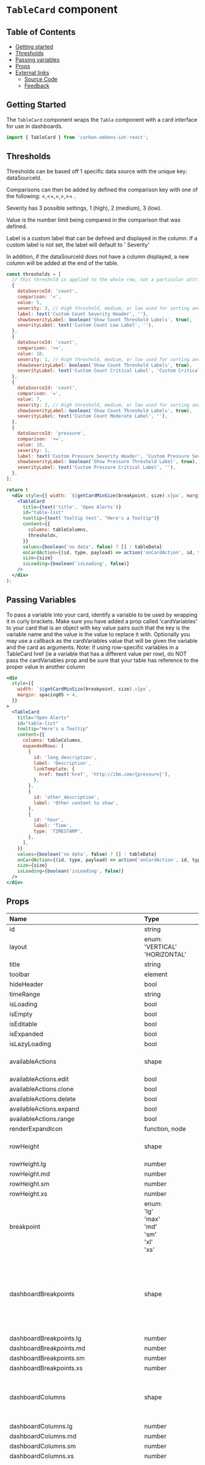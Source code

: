 # `TableCard` component

## Table of Contents

- [Getting started](#getting-started)
- [Thresholds](#thresholds)
- [Passing variables](#passing-variables)
- [Props](#props)
- [External links](#external-links)
  - [Source Code](#source-code)
  - [Feedback](#feedback)

## Getting Started

The `TableCard` component wraps the `Table` component with a card interface for use in dashboards.

```jsx
import { TableCard } from 'carbon-addons-iot-react';
```

## Thresholds

Thresholds can be based off 1 specific data source with the unique key: dataSourceId.

Comparisons can then be added by defined the comparison key with one of the following: <,<=,=,>,>= .

Severity has 3 possible settings, 1 (high), 2 (medium), 3 (low).

Value is the number limit being compared in the comparison that was defined.

Label is a custom label that can be defined and displayed in the column. If a custom label is not set,
the label will default to '<dataSourceId> Severity'

In addition, if the dataSourceId does not have a column displayed, a new column will be added at the end
of the table.

```jsx
const thresholds = [
  // this threshold is applied to the whole row, not a particular attribute
  {
    dataSourceId: 'count',
    comparison: '<',
    value: 5,
    severity: 3, // High threshold, medium, or low used for sorting and defined filtration
    label: text('Custom Count Severity Header', ''),
    showSeverityLabel: boolean('Show Count Threshold Labels', true),
    severityLabel: text('Custom Count Low Label', ''),
  },
  {
    dataSourceId: 'count',
    comparison: '>=',
    value: 10,
    severity: 1, // High threshold, medium, or low used for sorting and defined filtration
    showSeverityLabel: boolean('Show Count Threshold Labels', true),
    severityLabel: text('Custom Count Critical Label', 'Custom Critical'),
  },
  {
    dataSourceId: 'count',
    comparison: '=',
    value: 7,
    severity: 2, // High threshold, medium, or low used for sorting and defined filtration
    showSeverityLabel: boolean('Show Count Threshold Labels', true),
    severityLabel: text('Custom Count Moderate Label', ''),
  },
  {
    dataSourceId: 'pressure',
    comparison: '>=',
    value: 10,
    severity: 1,
    label: text('Custom Pressure Severity Header', 'Custom Pressure Severity Header'),
    showSeverityLabel: boolean('Show Pressure Threshold Label', true),
    severityLabel: text('Custom Pressure Critical Label', ''),
  },
];

return (
  <div style={{ width: `${getCardMinSize(breakpoint, size).x}px`, margin: 20 }}>
    <TableCard
      title={text('title', 'Open Alerts')}
      id="table-list"
      tooltip={text('Tooltip text', "Here's a Tooltip")}
      content={{
        columns: tableColumns,
        thresholds,
      }}
      values={boolean('no data', false) ? [] : tableData}
      onCardAction={(id, type, payload) => action('onCardAction', id, type, payload)}
      size={size}
      isLoading={boolean('isLoading', false)}
    />
  </div>
);
```

## Passing Variables

To pass a variable into your card, identify a variable to be used by wrapping it in curly brackets.
Make sure you have added a prop called 'cardVariables' to your card that is an object with key value pairs such that the key is the variable name and the value is the value to replace it with.
Optionally you may use a callback as the cardVariables value that will be given the variable and the card as arguments.
Note: if using row-specific variables in a TableCard href (ie a variable that has a different value per row),
do NOT pass the cardVariables prop and be sure that your table has reference to the proper value in another column

```jsx
<div
  style={{
    width: `${getCardMinSize(breakpoint, size).x}px`,
    margin: spacing05 + 4,
  }}
>
  <TableCard
    title="Open Alerts"
    id="table-list"
    tooltip="Here's a Tooltip"
    content={{
      columns: tableColumns,
      expandedRows: [
        {
          id: 'long_description',
          label: 'Description',
          linkTemplate: {
            href: text('href', 'http://ibm.com/{pressure}'),
          },
        },
        {
          id: 'other_description',
          label: 'Other content to show',
        },
        {
          id: 'hour',
          label: 'Time',
          type: 'TIMESTAMP',
        },
      ],
    }}
    values={boolean('no data', false) ? [] : tableData}
    onCardAction={(id, type, payload) => action('onCardAction', id, type, payload)}
    size={size}
    isLoading={boolean('isLoading', false)}
  />
</div>
```

## Props

| Name                                           | Type                                                                                                                                                                     | Default                                                                   | Description                                                                                                                                        |
| :--------------------------------------------- | :----------------------------------------------------------------------------------------------------------------------------------------------------------------------- | :------------------------------------------------------------------------ | :------------------------------------------------------------------------------------------------------------------------------------------------- |
| id                                             | string                                                                                                                                                                   |                                                                           |                                                                                                                                                    |
| layout                                         | enum: <br/>'VERTICAL'<br/>'HORIZONTAL'<br/>                                                                                                                              |                                                                           |                                                                                                                                                    |
| title                                          | string                                                                                                                                                                   | undefined                                                                 |                                                                                                                                                    |
| toolbar                                        | element                                                                                                                                                                  | undefined                                                                 |                                                                                                                                                    |
| hideHeader                                     | bool                                                                                                                                                                     | false                                                                     |                                                                                                                                                    |
| timeRange                                      | string                                                                                                                                                                   | undefined                                                                 |                                                                                                                                                    |
| isLoading                                      | bool                                                                                                                                                                     | false                                                                     |                                                                                                                                                    |
| isEmpty                                        | bool                                                                                                                                                                     | false                                                                     |                                                                                                                                                    |
| isEditable                                     | bool                                                                                                                                                                     | false                                                                     |                                                                                                                                                    |
| isExpanded                                     | bool                                                                                                                                                                     | false                                                                     |                                                                                                                                                    |
| isLazyLoading                                  | bool                                                                                                                                                                     | false                                                                     |                                                                                                                                                    |
| availableActions                               | shape                                                                                                                                                                    | { edit: false, clone: false, delete: false, range: false, expand: false,} |                                                                                                                                                    |
| availableActions.edit                          | bool                                                                                                                                                                     |                                                                           |                                                                                                                                                    |
| availableActions.clone                         | bool                                                                                                                                                                     |                                                                           |                                                                                                                                                    |
| availableActions.delete                        | bool                                                                                                                                                                     |                                                                           |                                                                                                                                                    |
| availableActions.expand                        | bool                                                                                                                                                                     |                                                                           |                                                                                                                                                    |
| availableActions.range                         | bool                                                                                                                                                                     |                                                                           |                                                                                                                                                    |
| renderExpandIcon                               | function, node                                                                                                                                                           | undefined                                                                 |                                                                                                                                                    |
| rowHeight                                      | shape                                                                                                                                                                    |                                                                           | Row height in pixels for each layout                                                                                                               |
| rowHeight.lg                                   | number                                                                                                                                                                   |                                                                           |                                                                                                                                                    |
| rowHeight.md                                   | number                                                                                                                                                                   |                                                                           |                                                                                                                                                    |
| rowHeight.sm                                   | number                                                                                                                                                                   |                                                                           |                                                                                                                                                    |
| rowHeight.xs                                   | number                                                                                                                                                                   |                                                                           |                                                                                                                                                    |
| breakpoint                                     | enum: <br/>'lg'<br/>'max'<br/>'md'<br/>'sm'<br/>'xl'<br/>'xs'<br/>                                                                                                       |                                                                           |                                                                                                                                                    |
| dashboardBreakpoints                           | shape                                                                                                                                                                    |                                                                           | media query pixel measurement that determines which particular dashboard layout should be used                                                     |
| dashboardBreakpoints.lg                        | number                                                                                                                                                                   |                                                                           |                                                                                                                                                    |
| dashboardBreakpoints.md                        | number                                                                                                                                                                   |                                                                           |                                                                                                                                                    |
| dashboardBreakpoints.sm                        | number                                                                                                                                                                   |                                                                           |                                                                                                                                                    |
| dashboardBreakpoints.xs                        | number                                                                                                                                                                   |                                                                           |                                                                                                                                                    |
| dashboardColumns                               | shape                                                                                                                                                                    |                                                                           | map of number of columns to a given dashboard layout                                                                                               |
| dashboardColumns.lg                            | number                                                                                                                                                                   |                                                                           |                                                                                                                                                    |
| dashboardColumns.md                            | number                                                                                                                                                                   |                                                                           |                                                                                                                                                    |
| dashboardColumns.sm                            | number                                                                                                                                                                   |                                                                           |                                                                                                                                                    |
| dashboardColumns.xs                            | number                                                                                                                                                                   |                                                                           |                                                                                                                                                    |
| cardDimensions                                 | shape [see cardDimensions prop](#carddimensions-prop)                                                                                                                    |                                                                           | array of configurable sizes to dimensions. The numbered sizes represent the number of columns and rows the card spans at that size and breakpoint. |
| i18n                                           | shape                                                                                                                                                                    |                                                                           |                                                                                                                                                    |
| i18n.noDataLabel                               | string                                                                                                                                                                   | 'No data is available for this time range.'                               |                                                                                                                                                    |
| i18n.noDataShortLabel                          | string                                                                                                                                                                   | 'No data'                                                                 |                                                                                                                                                    |
| i18n.errorLoadingDataLabel                     | string                                                                                                                                                                   | 'Error loading data for this card: '                                      |                                                                                                                                                    |
| i18n.errorLoadingDataShortLabel                | string                                                                                                                                                                   | 'Data error.'                                                             |                                                                                                                                                    |
| i18n.rollingPeriodLabel                        | string                                                                                                                                                                   | 'Rolling period'                                                          |                                                                                                                                                    |
| i18n.last24HoursLabel                          | string                                                                                                                                                                   | 'Last 24 hrs'                                                             |                                                                                                                                                    |
| i18n.last7DaysLabel                            | string                                                                                                                                                                   | 'Last 7 days'                                                             |                                                                                                                                                    |
| i18n.lastMonthLabel                            | string                                                                                                                                                                   | 'Last month'                                                              |                                                                                                                                                    |
| i18n.lastQuarterLabel                          | string                                                                                                                                                                   | 'Last quarter'                                                            |                                                                                                                                                    |
| i18n.periodToDateLabel                         | string                                                                                                                                                                   | 'Period to date'                                                          |                                                                                                                                                    |
| i18n.thisWeekLabel                             | string                                                                                                                                                                   | 'This week'                                                               |                                                                                                                                                    |
| i18n.thisMonthLabel                            | string                                                                                                                                                                   | 'This month'                                                              |                                                                                                                                                    |
| i18n.thisQuarterLabel                          | string                                                                                                                                                                   | 'This quarter'                                                            |                                                                                                                                                    |
| i18n.thisYearLabel                             | string                                                                                                                                                                   | 'This year'                                                               |                                                                                                                                                    |
| i18n.hourlyLabel                               | string                                                                                                                                                                   | 'Hourly'                                                                  |                                                                                                                                                    |
| i18n.dailyLabel                                | string                                                                                                                                                                   | 'Daily'                                                                   |                                                                                                                                                    |
| i18n.weeklyLabel                               | string                                                                                                                                                                   | 'Weekly'                                                                  |                                                                                                                                                    |
| i18n.monthlyLabel                              | string                                                                                                                                                                   | 'Monthly'                                                                 |                                                                                                                                                    |
| i18n.defaultLabel                              | node                                                                                                                                                                     | 'Default'                                                                 |                                                                                                                                                    |
| i18n.selectTimeRangeLabel                      | string                                                                                                                                                                   | 'Select time range'                                                       |                                                                                                                                                    |
| i18n.editCardLabel                             | string                                                                                                                                                                   | 'Edit card'                                                               |                                                                                                                                                    |
| i18n.cloneCardLabel                            | string                                                                                                                                                                   | 'Clone card'                                                              |                                                                                                                                                    |
| i18n.deleteCardLabel                           | string                                                                                                                                                                   | 'Delete card'                                                             |                                                                                                                                                    |
| i18n.expandLabel                               | string                                                                                                                                                                   | 'Expand to fullscreen'                                                    |                                                                                                                                                    |
| i18n.closeLabel                                | string                                                                                                                                                                   | 'Close'                                                                   |                                                                                                                                                    |
| i18n.loadingDataLabel                          | string                                                                                                                                                                   |                                                                           |                                                                                                                                                    |
| i18n.overflowMenuDescription                   | string                                                                                                                                                                   | 'Open and close list of options'                                          |                                                                                                                                                    |
| i18n.criticalLabel                             | string                                                                                                                                                                   | 'Critical'                                                                |                                                                                                                                                    |
| i18n.moderateLabel                             | string                                                                                                                                                                   | 'Moderate'                                                                |                                                                                                                                                    |
| i18n.lowLabel                                  | string                                                                                                                                                                   | 'Low'                                                                     |                                                                                                                                                    |
| i18n.selectSeverityPlaceholder                 | string                                                                                                                                                                   | 'Select a severity'                                                       |                                                                                                                                                    |
| i18n.searchPlaceholder                         | string                                                                                                                                                                   | 'Search'                                                                  |                                                                                                                                                    |
| i18n.filterButtonAria                          | string                                                                                                                                                                   | 'Filters'                                                                 |                                                                                                                                                    |
| i18n.defaultFilterStringPlaceholdText          | string                                                                                                                                                                   | 'Type and hit enter to apply'                                             |                                                                                                                                                    |
| i18n.downloadIconDescription                   | string                                                                                                                                                                   | 'Download table content'                                                  |                                                                                                                                                    |
| onMouseDown                                    | function                                                                                                                                                                 | undefined                                                                 |                                                                                                                                                    |
| onMouseUp                                      | function                                                                                                                                                                 | undefined                                                                 |                                                                                                                                                    |
| onTouchEnd                                     | function                                                                                                                                                                 | undefined                                                                 |                                                                                                                                                    |
| onTouchStart                                   | function                                                                                                                                                                 | undefined                                                                 |                                                                                                                                                    |
| onScroll                                       | function                                                                                                                                                                 | undefined                                                                 |                                                                                                                                                    |
| onFocus                                        | function                                                                                                                                                                 | undefined                                                                 |                                                                                                                                                    |
| onBlur                                         | function                                                                                                                                                                 | undefined                                                                 |                                                                                                                                                    |
| tabIndex                                       | number                                                                                                                                                                   | undefined                                                                 |                                                                                                                                                    |
| testID                                         | string                                                                                                                                                                   | CardWrapper.defaultProps.testID                                           |                                                                                                                                                    |
| tooltip                                        | node                                                                                                                                                                     |                                                                           |                                                                                                                                                    |
| title                                          | string                                                                                                                                                                   |                                                                           |                                                                                                                                                    |
| size                                           | enum:<br/>&nbsp;CARD_SIZES.LARGE<br/>&nbsp;CARD_SIZES.LARGEWIDE<br/>                                                                                                     | CARD_SIZES.LARGE                                                          |                                                                                                                                                    |
| <span style="color: #31a148">content \*</span> | shape                                                                                                                                                                    |                                                                           |                                                                                                                                                    |
| content.columns                                | arrayOf(object)                                                                                                                                                          |                                                                           |                                                                                                                                                    |
| content.columns[].dataSourceId                 | string                                                                                                                                                                   |                                                                           |                                                                                                                                                    |
| content.columns[].width                        | number                                                                                                                                                                   |                                                                           |                                                                                                                                                    |
| content.columns[].label                        | string                                                                                                                                                                   |                                                                           |                                                                                                                                                    |
| content.columns[].priority                     | number                                                                                                                                                                   |                                                                           |                                                                                                                                                    |
| content.columns[].renderDataFunction           | function                                                                                                                                                                 |                                                                           |                                                                                                                                                    |
| content.columns[].type                         | string                                                                                                                                                                   |                                                                           |                                                                                                                                                    |
| content.columns[].linkTemplate                 | shape                                                                                                                                                                    |                                                                           |                                                                                                                                                    |
| content.columns[].linkTemplate.href            | string                                                                                                                                                                   |                                                                           |                                                                                                                                                    |
| content.columns[].linkTemplate.target          | string                                                                                                                                                                   |                                                                           |                                                                                                                                                    |
| content.showHeader                             | bool                                                                                                                                                                     |                                                                           |                                                                                                                                                    |
| content.expandedRows                           | arrayOf(object)                                                                                                                                                          |                                                                           |                                                                                                                                                    |
| content.expandedRows[].id                      | string                                                                                                                                                                   |                                                                           |                                                                                                                                                    |
| content.expandedRows[].label                   | string                                                                                                                                                                   |                                                                           |                                                                                                                                                    |
| content.expandedRows[].linkTemplate            | shape                                                                                                                                                                    |                                                                           |                                                                                                                                                    |
| content.expandedRows[].linkTemplate.href       | string                                                                                                                                                                   |                                                                           |                                                                                                                                                    |
| content.expandedRows[].linkTemplate.target     | string                                                                                                                                                                   |                                                                           |                                                                                                                                                    |
| content.expandedRows[].type                    | string                                                                                                                                                                   |                                                                           |                                                                                                                                                    |
| content.thresholds                             | arrayOf(object)                                                                                                                                                          |                                                                           |                                                                                                                                                    |
| content.thresholds[].dataSourceId              | string                                                                                                                                                                   |                                                                           |                                                                                                                                                    |
| content.thresholds[].comparison                | enum: <br/>'>'<br/>'<'<br/>'='<br/>'<='<br/>'>='                                                                                                                         |                                                                           |                                                                                                                                                    |
| content.thresholds[].value                     | string, number                                                                                                                                                           |                                                                           |                                                                                                                                                    |
| content.thresholds[].severity                  | enum: <br/>1<br/>2<br/>3                                                                                                                                                 |                                                                           |                                                                                                                                                    |
| content.thresholds[].color                     | string                                                                                                                                                                   |                                                                           | optional overrides for color and icon                                                                                                              |
| content.thresholds[].icon                      | string                                                                                                                                                                   |                                                                           | Custom threshold icon name                                                                                                                         |
| content.thresholds[].label                     | string                                                                                                                                                                   |                                                                           | Custom threshold label text                                                                                                                        |
| content.thresholds[].showSeverityLabel         | bool                                                                                                                                                                     |                                                                           | Optionally shows threshold severity label text. Shows by default                                                                                   |
| content.thresholds[].severityLabel             | string                                                                                                                                                                   |                                                                           | Optionally changes threshold severity label text                                                                                                   |
| content.thresholds[].showOnContent             | bool                                                                                                                                                                     |                                                                           | Shows column when there is no data                                                                                                                 |
| content.sort                                   | enum: <br/>'ASC'<br/>'DESC'                                                                                                                                              |                                                                           |                                                                                                                                                    |
| content.emptyMessage                           | node                                                                                                                                                                     |                                                                           |                                                                                                                                                    |
| value                                          | arrayOf(object)                                                                                                                                                          |                                                                           |                                                                                                                                                    |
| value[].id                                     | string                                                                                                                                                                   |                                                                           |                                                                                                                                                    |
| value[].values                                 | object                                                                                                                                                                   |                                                                           |                                                                                                                                                    |
| value[].actions                                | arrayOf(object)                                                                                                                                                          |                                                                           |                                                                                                                                                    |
| value[].actions[].id                           | string                                                                                                                                                                   |                                                                           |                                                                                                                                                    |
| value[].actions[].label                        | string                                                                                                                                                                   |                                                                           |                                                                                                                                                    |
| value[].actions[].icon                         | enum: <br/>'caretUp'<br/>'caretDown' <br/>'edit' <br/>'close' <br/>'checkmark' <br/>'warning' <br/>'arrowUp' <br/>'arrowDown' <br/>'user' <br/>'info' <br/>'help'\|shape |                                                                           |                                                                                                                                                    |
| value[].actions[].icon.width                   | string                                                                                                                                                                   |                                                                           |                                                                                                                                                    |
| value[].actions[].icon.height                  | string                                                                                                                                                                   |                                                                           |                                                                                                                                                    |
| value[].actions[].icon.viewBox                 | string                                                                                                                                                                   |                                                                           |                                                                                                                                                    |
| value[].actions[].svgData                      | object                                                                                                                                                                   |                                                                           |                                                                                                                                                    |
| cardVariables                                  | objectOf({\[string\]: string,function,number,bool})                                                                                                                      |                                                                           |                                                                                                                                                    |
| locale                                         | string                                                                                                                                                                   | 'en'                                                                      |                                                                                                                                                    |

### cardDimensions Prop

| Name                       | Type   | Default | Description |
| :------------------------- | :----- | :------ | :---------- |
| cardDimensions.XSMALL      | shape  |         |             |
| cardDimensions.XSMALL.lg   | shape  |         |             |
| cardDimensions.XSMALL.lg.w | number |         |             |
| cardDimensions.XSMALL.lg.h | number |         |             |
| cardDimensions.XSMALL.md   | shape  |         |             |
| cardDimensions.XSMALL.md.w | number |         |             |
| cardDimensions.XSMALL.md.h | number |         |             |
| cardDimensions.XSMALL.sm   | shape  |         |             |
| cardDimensions.XSMALL.sm.w | number |         |             |
| cardDimensions.XSMALL.sm.h | number |         |             |
| cardDimensions.XSMALL.xs   | shape  |         |             |
| cardDimensions.XSMALL.xs.w | number |         |             |
| cardDimensions.XSMALL.xs.h | number |         |             |
| cardDimensions.SMALL       | shape  |         |             |
| cardDimensions.SMALL.lg    | shape  |         |             |
| cardDimensions.SMALL.lg.w  | number |         |             |
| cardDimensions.SMALL.lg.h  | number |         |             |
| cardDimensions.SMALL.md    | shape  |         |             |
| cardDimensions.SMALL.md.w  | number |         |             |
| cardDimensions.SMALL.md.h  | number |         |             |
| cardDimensions.SMALL.sm    | shape  |         |             |
| cardDimensions.SMALL.sm.w  | number |         |             |
| cardDimensions.SMALL.sm.h  | number |         |             |
| cardDimensions.SMALL.xs    | shape  |         |             |
| cardDimensions.SMALL.xs.w  | number |         |             |
| cardDimensions.SMALL.xs.h  | number |         |             |
| cardDimensions.TALL        | shape  |         |             |
| cardDimensions.TALL.lg     | shape  |         |             |
| cardDimensions.TALL.lg.w   | number |         |             |
| cardDimensions.TALL.lg.h   | number |         |             |
| cardDimensions.TALL.md     | shape  |         |             |
| cardDimensions.TALL.md.w   | number |         |             |
| cardDimensions.TALL.md.h   | number |         |             |
| cardDimensions.TALL.sm     | shape  |         |             |
| cardDimensions.TALL.sm.w   | number |         |             |
| cardDimensions.TALL.sm.h   | number |         |             |
| cardDimensions.TALL.xs     | shape  |         |             |
| cardDimensions.TALL.xs.w   | number |         |             |
| cardDimensions.TALL.xs.h   | number |         |             |
| cardDimensions.MEDIUM      | shape  |         |             |
| cardDimensions.MEDIUM.lg   | shape  |         |             |
| cardDimensions.MEDIUM.lg.w | number |         |             |
| cardDimensions.MEDIUM.lg.h | number |         |             |
| cardDimensions.MEDIUM.md   | shape  |         |             |
| cardDimensions.MEDIUM.md.w | number |         |             |
| cardDimensions.MEDIUM.md.h | number |         |             |
| cardDimensions.MEDIUM.sm   | shape  |         |             |
| cardDimensions.MEDIUM.sm.w | number |         |             |
| cardDimensions.MEDIUM.sm.h | number |         |             |
| cardDimensions.MEDIUM.xs   | shape  |         |             |
| cardDimensions.MEDIUM.xs.w | number |         |             |
| cardDimensions.MEDIUM.xs.h | number |         |             |
| cardDimensions.WIDE        | shape  |         |             |
| cardDimensions.WIDE.lg     | shape  |         |             |
| cardDimensions.WIDE.lg.w   | number |         |             |
| cardDimensions.WIDE.lg.h   | number |         |             |
| cardDimensions.WIDE.md     | shape  |         |             |
| cardDimensions.WIDE.md.w   | number |         |             |
| cardDimensions.WIDE.md.h   | number |         |             |
| cardDimensions.WIDE.sm     | shape  |         |             |
| cardDimensions.WIDE.sm.w   | number |         |             |
| cardDimensions.WIDE.sm.h   | number |         |             |
| cardDimensions.WIDE.xs     | shape  |         |             |
| cardDimensions.WIDE.xs.w   | number |         |             |
| cardDimensions.WIDE.xs.h   | number |         |             |
| cardDimensions.LARGE       | shape  |         |             |
| cardDimensions.LARGE.lg    | shape  |         |             |
| cardDimensions.LARGE.lg.w  | number |         |             |
| cardDimensions.LARGE.lg.h  | number |         |             |
| cardDimensions.LARGE.md    | shape  |         |             |
| cardDimensions.LARGE.md.w  | number |         |             |
| cardDimensions.LARGE.md.h  | number |         |             |
| cardDimensions.LARGE.sm    | shape  |         |             |
| cardDimensions.LARGE.sm.w  | number |         |             |
| cardDimensions.LARGE.sm.h  | number |         |             |
| cardDimensions.LARGE.xs    | shape  |         |             |
| cardDimensions.LARGE.xs.w  | number |         |             |
| cardDimensions.LARGE.xs.h  | number |         |             |
| cardDimensions.XLARGE      | shape  |         |             |
| cardDimensions.XLARGE.lg   | shape  |         |             |
| cardDimensions.XLARGE.lg.w | number |         |             |
| cardDimensions.XLARGE.lg.h | number |         |             |
| cardDimensions.XLARGE.md   | shape  |         |             |
| cardDimensions.XLARGE.md.w | number |         |             |
| cardDimensions.XLARGE.md.h | number |         |             |
| cardDimensions.XLARGE.sm   | shape  |         |             |
| cardDimensions.XLARGE.sm.w | number |         |             |
| cardDimensions.XLARGE.sm.h | number |         |             |
| cardDimensions.XLARGE.xs   | shape  |         |             |
| cardDimensions.XLARGE.xs.w | number |         |             |
| cardDimensions.XLARGE.xs.h | number |         |             |

## External Links

### Source Code

[Source code](https://github.com/carbon-design-system/carbon-addons-iot-react/tree/next/packages/react/src/components/TableCard)

### Feedback

Help us improve this component by providing feedback, asking questions on Slack, or updating this file on
[GitHub](https://github.com/carbon-design-system/carbon-addons-iot-react/tree/next/packages/react/src/components/TableCard/TableCard.mdx).
